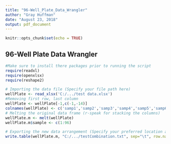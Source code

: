 ---
title: "96-Well_Plate_Data_Wrangler"
author: "Gray Huffman"
date: "August 23, 2018"
output: pdf_document
---

```{r setup, include=FALSE}
knitr::opts_chunk$set(echo = TRUE)
```

## 96-Well Plate Data Wrangler

```{r}
#Make sure to install there packages prior to running the script
require(readxl)
require(openxlsx)
require(reshape2)

# Importing the data file (Specify your file path here)
wellPlate <- read_xlsx('C:/.../test data.xlsx')
#Removing first row, last column
wellPlate <- wellPlate[-1,c(-1,-14)]
colnames(wellPlate) <- c('samp1','samp2','samp3','samp4','samp5','samp6','samp7','samp8','samp9','samp10','samp11','samp12')
# Melting the original data frame (r-speak for stacking the columns)
wellPlate.m <- melt(wellPlate)
wellPlate.m$sample <- c(1:96)

# Exporting the new data arrangement (Specify your preferred location and file name)
write.table(wellPlate.m, "C:/.../testCombination.txt", sep="\t", row.names = FALSE)

```


